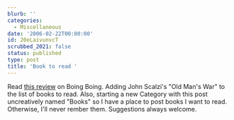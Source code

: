 ```yaml
---
blurb: ''
categories:
  - Miscellaneous
date: '2006-02-22T00:00:00'
id: 20eLaivunvcT
scrubbed_2021: false
status: published
type: post
title: 'Book to read '
---
```


Read
[this review](http://www.boingboing.net/2004/12/13/forever_war_with_bet.html)
on Boing Boing. Adding John Scalzi's "Old Man's War" to the list of
books to read. Also, starting a new Category with this post
uncreatively named "Books" so I have a place to post books I want
to read. Otherwise, I'll never rember them. Suggestions always
welcome.

